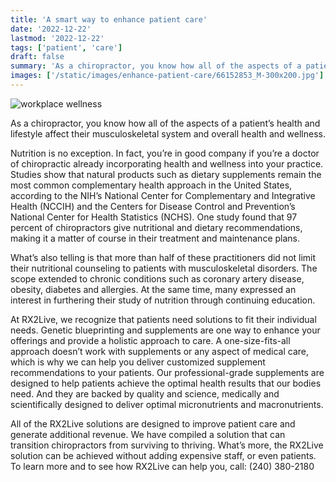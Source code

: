 ```yaml
---
title: 'A smart way to enhance patient care'
date: '2022-12-22'
lastmod: '2022-12-22'
tags: ['patient', 'care']
draft: false
summary: 'As a chiropractor, you know how all of the aspects of a patient’s health and lifestyle affect their musculoskeletal system and overall health and wellness. Nutrition is no exception. In fact...'
images: ['/static/images/enhance-patient-care/66152853_M-300x200.jpg']
---
```


![workplace wellness](/static/images/enhance-patient-care/66152853_M-300x200.jpg)

As a chiropractor, you know how all of the aspects of a patient’s health and lifestyle affect their musculoskeletal system and overall health and wellness.

Nutrition is no exception. In fact, you’re in good company if you’re a doctor of chiropractic already incorporating health and wellness into your practice. Studies show that natural products such as dietary supplements remain the most common complementary health approach in the United States, according to the NIH’s National Center for Complementary and Integrative Health (NCCIH) and the Centers for Disease Control and Prevention’s National Center for Health Statistics (NCHS). One study found that 97 percent of chiropractors give nutritional and dietary recommendations, making it a matter of course in their treatment and maintenance plans.

What’s also telling is that more than half of these practitioners did not limit their nutritional counseling to patients with musculoskeletal disorders. The scope extended to chronic conditions such as coronary artery disease, obesity, diabetes and allergies. At the same time, many expressed an interest in furthering their study of nutrition through continuing education.

At RX2Live, we recognize that patients need solutions to fit their individual needs. Genetic blueprinting and supplements are one way to enhance your offerings and provide a holistic approach to care. A one-size-fits-all approach doesn’t work with supplements or any aspect of medical care, which is why we can help you deliver customized supplement recommendations to your patients. Our professional-grade supplements are designed to help patients achieve the optimal health results that our bodies need. And they are backed by quality and science, medically and scientifically designed to deliver optimal micronutrients and macronutrients.

All of the RX2Live solutions are designed to improve patient care and generate additional revenue. We have compiled a solution that can transition chiropractors from surviving to thriving. What’s more, the RX2Live solution can be achieved without adding expensive staff, or even patients. To learn more and to see how RX2Live can help you, call: (240) 380-2180